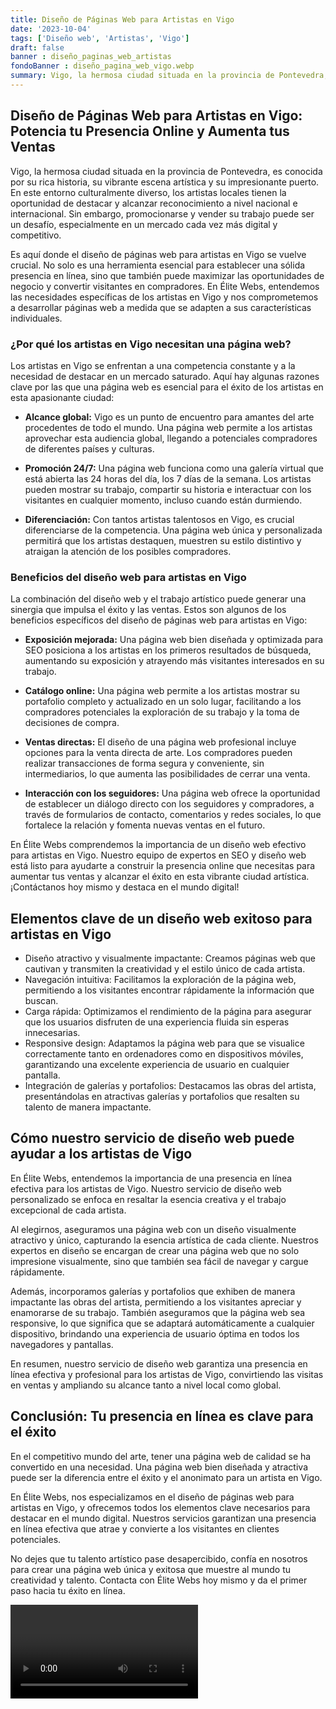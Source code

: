 ```yaml
---
title: Diseño de Páginas Web para Artistas en Vigo
date: '2023-10-04'
tags: ['Diseño web', 'Artistas', 'Vigo']
draft: false
banner : diseño_paginas_web_artistas
fondoBanner : diseño_pagina_web_vigo.webp
summary: Vigo, la hermosa ciudad situada en la provincia de Pontevedra, es conocida por su rica historia, su vibrante escena artística y su impresionante puerto. En este entorno culturalmente diverso, los artistas locales tienen la oportunidad de destacar y alcanzar reconocimiento a nivel nacional e internacional. Sin embargo, promocionarse y vender su trabajo puede ser un desafío, especialmente en un mercado cada vez más digital y competitivo.
---
```


## Diseño de Páginas Web para Artistas en Vigo: Potencia tu Presencia Online y Aumenta tus Ventas

Vigo, la hermosa ciudad situada en la provincia de Pontevedra, es conocida por su rica historia, su vibrante escena artística y su impresionante puerto. En este entorno culturalmente diverso, los artistas locales tienen la oportunidad de destacar y alcanzar reconocimiento a nivel nacional e internacional. Sin embargo, promocionarse y vender su trabajo puede ser un desafío, especialmente en un mercado cada vez más digital y competitivo.

Es aquí donde el diseño de páginas web para artistas en Vigo se vuelve crucial. No solo es una herramienta esencial para establecer una sólida presencia en línea, sino que también puede maximizar las oportunidades de negocio y convertir visitantes en compradores. En Élite Webs, entendemos las necesidades específicas de los artistas en Vigo y nos comprometemos a desarrollar páginas web a medida que se adapten a sus características individuales.

### ¿Por qué los artistas en Vigo necesitan una página web?

Los artistas en Vigo se enfrentan a una competencia constante y a la necesidad de destacar en un mercado saturado. Aquí hay algunas razones clave por las que una página web es esencial para el éxito de los artistas en esta apasionante ciudad:

- **Alcance global:** Vigo es un punto de encuentro para amantes del arte procedentes de todo el mundo. Una página web permite a los artistas aprovechar esta audiencia global, llegando a potenciales compradores de diferentes países y culturas.

- **Promoción 24/7:** Una página web funciona como una galería virtual que está abierta las 24 horas del día, los 7 días de la semana. Los artistas pueden mostrar su trabajo, compartir su historia e interactuar con los visitantes en cualquier momento, incluso cuando están durmiendo.

- **Diferenciación:** Con tantos artistas talentosos en Vigo, es crucial diferenciarse de la competencia. Una página web única y personalizada permitirá que los artistas destaquen, muestren su estilo distintivo y atraigan la atención de los posibles compradores.

### Beneficios del diseño web para artistas en Vigo

La combinación del diseño web y el trabajo artístico puede generar una sinergia que impulsa el éxito y las ventas. Estos son algunos de los beneficios específicos del diseño de páginas web para artistas en Vigo:

- **Exposición mejorada:** Una página web bien diseñada y optimizada para SEO posiciona a los artistas en los primeros resultados de búsqueda, aumentando su exposición y atrayendo más visitantes interesados en su trabajo.

- **Catálogo online:** Una página web permite a los artistas mostrar su portafolio completo y actualizado en un solo lugar, facilitando a los compradores potenciales la exploración de su trabajo y la toma de decisiones de compra.

- **Ventas directas:** El diseño de una página web profesional incluye opciones para la venta directa de arte. Los compradores pueden realizar transacciones de forma segura y conveniente, sin intermediarios, lo que aumenta las posibilidades de cerrar una venta.

- **Interacción con los seguidores:** Una página web ofrece la oportunidad de establecer un diálogo directo con los seguidores y compradores, a través de formularios de contacto, comentarios y redes sociales, lo que fortalece la relación y fomenta nuevas ventas en el futuro.

En Élite Webs comprendemos la importancia de un diseño web efectivo para artistas en Vigo. Nuestro equipo de expertos en SEO y diseño web está listo para ayudarte a construir la presencia online que necesitas para aumentar tus ventas y alcanzar el éxito en esta vibrante ciudad artística. ¡Contáctanos hoy mismo y destaca en el mundo digital!

<GifSeo />

<Cta />

## Elementos clave de un diseño web exitoso para artistas en Vigo

- Diseño atractivo y visualmente impactante: Creamos páginas web que cautivan y transmiten la creatividad y el estilo único de cada artista.
- Navegación intuitiva: Facilitamos la exploración de la página web, permitiendo a los visitantes encontrar rápidamente la información que buscan.
- Carga rápida: Optimizamos el rendimiento de la página para asegurar que los usuarios disfruten de una experiencia fluida sin esperas innecesarias.
- Responsive design: Adaptamos la página web para que se visualice correctamente tanto en ordenadores como en dispositivos móviles, garantizando una excelente experiencia de usuario en cualquier pantalla.
- Integración de galerías y portafolios: Destacamos las obras del artista, presentándolas en atractivas galerías y portafolios que resalten su talento de manera impactante.

## Cómo nuestro servicio de diseño web puede ayudar a los artistas de Vigo

En Élite Webs, entendemos la importancia de una presencia en línea efectiva para los artistas de Vigo. Nuestro servicio de diseño web personalizado se enfoca en resaltar la esencia creativa y el trabajo excepcional de cada artista.

Al elegirnos, aseguramos una página web con un diseño visualmente atractivo y único, capturando la esencia artística de cada cliente. Nuestros expertos en diseño se encargan de crear una página web que no solo impresione visualmente, sino que también sea fácil de navegar y cargue rápidamente.

Además, incorporamos galerías y portafolios que exhiben de manera impactante las obras del artista, permitiendo a los visitantes apreciar y enamorarse de su trabajo. También aseguramos que la página web sea responsive, lo que significa que se adaptará automáticamente a cualquier dispositivo, brindando una experiencia de usuario óptima en todos los navegadores y pantallas.

En resumen, nuestro servicio de diseño web garantiza una presencia en línea efectiva y profesional para los artistas de Vigo, convirtiendo las visitas en ventas y ampliando su alcance tanto a nivel local como global.

## Conclusión: Tu presencia en línea es clave para el éxito

En el competitivo mundo del arte, tener una página web de calidad se ha convertido en una necesidad. Una página web bien diseñada y atractiva puede ser la diferencia entre el éxito y el anonimato para un artista en Vigo.

En Élite Webs, nos especializamos en el diseño de páginas web para artistas en Vigo, y ofrecemos todos los elementos clave necesarios para destacar en el mundo digital. Nuestros servicios garantizan una presencia en línea efectiva que atrae y convierte a los visitantes en clientes potenciales.

No dejes que tu talento artístico pase desapercibido, confía en nosotros para crear una página web única y exitosa que muestre al mundo tu creatividad y talento. Contacta con Élite Webs hoy mismo y da el primer paso hacia tu éxito en línea.

<Video />

<CtaBot job='Artistas' city='Vigo'/>

<Gmaps query='Vigo+españa+maps' />